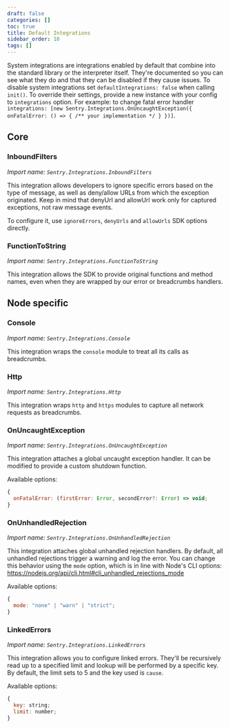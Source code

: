 ```yaml
---
draft: false
categories: []
toc: true
title: Default Integrations
sidebar_order: 10
tags: []
---
```


System integrations are integrations enabled by default that combine into the
standard library or the interpreter itself. They're documented so you can see
what they do and that they can be disabled if they cause issues. To disable
system integrations set `defaultIntegrations: false` when calling `init()`.
To override their settings, provide a new instance with your config
to `integrations` option. For example: to change fatal error handler
`integrations: [new Sentry.Integrations.OnUncaughtException({ onFatalError: () => { /** your implementation */ } })]`.

## Core

### InboundFilters

_Import name: `Sentry.Integrations.InboundFilters`_

This integration allows developers to ignore specific errors based on the type of message, as well as deny/allow URLs from which the exception originated.
Keep in mind that denyUrl and allowUrl work only for captured exceptions, not raw message events.

To configure it, use `ignoreErrors`, `denyUrls` and `allowUrls` SDK options directly.

### FunctionToString

_Import name: `Sentry.Integrations.FunctionToString`_

This integration allows the SDK to provide original functions and method names, even when they are wrapped by our error or breadcrumbs handlers.

## Node specific

### Console

_Import name: `Sentry.Integrations.Console`_

This integration wraps the `console` module to treat all its calls as breadcrumbs.

### Http

_Import name: `Sentry.Integrations.Http`_

This integration wraps `http` and `https` modules to capture all network requests as breadcrumbs.

### OnUncaughtException

_Import name: `Sentry.Integrations.OnUncaughtException`_

This integration attaches a global uncaught exception handler. It can be modified to provide a custom shutdown function.

Available options:

```js
{
  onFatalError: (firstError: Error, secondError?: Error) => void;
}
```

### OnUnhandledRejection

_Import name: `Sentry.Integrations.OnUnhandledRejection`_

This integration attaches global unhandled rejection handlers. By default, all unhandled rejections trigger a warning and log the error. You can change this behavior using the `mode` option, which is in line with Node's CLI options: https://nodejs.org/api/cli.html#cli_unhandled_rejections_mode

Available options:

```js
{
  mode: "none" | "warn" | "strict";
}
```

### LinkedErrors

_Import name: `Sentry.Integrations.LinkedErrors`_

This integration allows you to configure linked errors. They'll be recursively read up to a specified limit and lookup will be performed by a specific key. By default, the limit sets to 5 and the key used is `cause`.

Available options:

```js
{
  key: string;
  limit: number;
}
```
